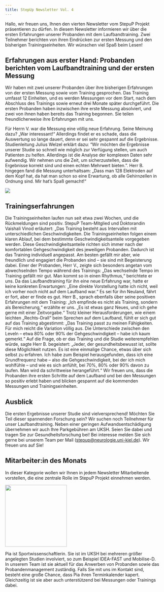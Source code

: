 ```yaml
---
title: StepUp Newsletter Vol. 4
---
```



Hallo, wir freuen uns, Ihnen den vierten Newsletter vom StepuP Projekt präsentieren zu dürfen. In diesem Newsletter informieren wir über die ersten Erfahrungen unserer Probanden mit dem Laufbandtraining. Zwei Teilnehmer berichten von ihren Eindrücken zur ersten Messung und den bisherigen Trainingseinheiten. Wir wünschen viel Spaß beim Lesen!

## Erfahrungen aus erster Hand: Probanden berichten vom Laufbandtraining und der ersten Messung
Wir haben mit zwei unserer Probanden über ihre bisherigen Erfahrungen von der ersten Messung sowie vom Training gesprochen. Das Training umfasst 12 Einheiten, und es werden Messungen vor dem Start, nach dem Abschluss des Trainings sowie erneut drei Monate später durchgeführt. Die ersten Probanden haben inzwischen ihre erste Messung absolviert, und zwei von ihnen haben bereits das Training begonnen. Sie teilen freundlicherweise ihre Erfahrungen mit uns.

Für Herrn V. war die Messung eine völlig neue Erfahrung. Seine Meinung dazu? „War interessant!“  Allerdings findet er es schade, dass die Auswertung so lange dauert, denn er sei sehr gespannt auf die Ergebnisse. Studienleitung Julius Welzel erklärt dazu: "Wir möchten die Ergebnisse unserer Studie so schnell wie möglich zur Verfügung stellen, um auch Patienten zu helfen. Allerdings ist die Analyse der komplexen Daten sehr aufwendig. Wir nehmen uns die Zeit, um sicherzustellen, dass die Ergebnisse korrekt sind und einen echten Mehrwert bieten.". Herr B. hingegen fand die Messung unterhaltsam: „Dass man 128 Elektroden auf dem Kopf hat, da hat man schon so eine Erwartung, ob alle Gehirnzellen in Ordnung sind. Mir hat’s Spaß gemacht!“

![](pics/treadmill_walk.gif){fig-align="center"}

## Trainingserfahrungen
Die Trainingseinheiten laufen nun seit etwa zwei Wochen, und die Rückmeldungen sind positiv.
StepuP Team-Mitglied und Doktorandin Vaishali Vinod erläutert: „Das Training besteht aus Intervallen mit unterschiedlichen Geschwindigkeiten. Die Trainingseinheiten folgen einem klaren Ablauf, bei dem bestimmte Geschwindigkeitsanteile vorgegeben werden. Diese Geschwindigkeitsanteile richten sich immer nach der komfortablen Gehgeschwindigkeit des jeweiligen Probanden. Dadurch ist das Training individuell angepasst. Am besten gefällt mir aber, wie freundlich und engagiert die Probanden sind – sie sind mit Begeisterung dabei.
Einer der Probanden, Herr V., zeigte sich besonders angetan vom abwechselnden Tempo während des Trainings:
„Das wechselnde Tempo im Training gefällt mir gut. Man kommt so in einen Rhythmus,“ berichtete er uns. Da das Laufbandtraining für ihn eine neue Erfahrung war, hatte er keine konkreten Erwartungen: „Eine direkte Vorstellung hatte ich nicht, weil ich vorher noch nicht auf dem Laufband war.“  Es sei für ihn Neuland, fährt er fort, aber er finde es gut.
Herr B., sprach ebenfalls über seine positiven Erfahrungen mit dem Training:
„Ich empfinde es nicht als Training, sondern als Bereicherung,“ erzählte er uns. „Es ist etwas ganz Neues, und ich gehe gerne mit einer Zeitvorgabe.“ Trotz kleiner Herausforderungen, wie einem leichten „Rechts-Drall“ beim Sprechen auf dem Laufband, fühlt er sich gut auf das Training abgestimmt: „Das Training passt zu meinen Fähigkeiten. Für mich reicht die Variation völlig aus. Die Unterschiede zwischen den Leveln – etwa 80% oder 90% der Gehgeschwindigkeit – habe ich kaum gemerkt.“
Auf die Frage, ob er das Training und die Studie weiterempfehlen würde, sagte Herr B. begeistert:
„Jeder, der gesundheitsbewusst ist, sollte diese Möglichkeit nutzen. Es ist eine einmalige Chance, etwas über sich selbst zu erfahren. Ich habe zum Beispiel herausgefunden, dass ich eine Grundfrequenz habe – also die Gehgeschwindigkeit, bei der ich mich wohlfühle – und wie es sich anfühlt, bei 70%, 80% oder 90% davon zu laufen. Man wird da schrittweise herangeführt.“
Wir freuen uns, dass die Probanden ihre ersten Schritte auf dem Laufband und bei den Messungen so positiv erlebt haben und blicken gespannt auf die kommenden Messungen und Trainingseinheiten.


## Ausblick
Die ersten Ergebnisse unserer Studie sind vielversprechend! Möchten Sie Teil dieser spannenden Forschung sein? Wir suchen noch Teilnehmer für unser Laufbandtraining. Neben einer geringen Aufwandsentschädigung übernehmen wir auch Ihre Parkgebühren am UKSH. Seien Sie dabei und tragen Sie zur Gesundheitsforschung bei! Bei interesse melden Sie sich gerne bei unserem Team per Mail ([stepup@neurologie.uni-kiel.de](mailto:stepup@neurologie.uni-kiel.de)). Wir freuen uns auf Sie!

## Mitarbeiter:in des Monats
In dieser Kategorie wollen wir Ihnen in jedem Newsletter Mitarbeitende vorstellen, die eine zentrale Rolle im StepuP Projekt einnehmen werden. 

![](pics/pia.jpg){fig-align="center" height=200}

Pia ist Sportwissenschaftlerin. Sie ist im UKSH bei mehreren größer angelegten Studien involviert, so zum Beispiel IDEA-FAST und Mobilise-D. In unserem Team ist sie aktuell für das Anwerben von Probanden sowie das Probandenmanagement zuständig. Falls Sie mit uns im Kontakt sind, besteht eine große Chance, dass Pia ihren Terminkalender kapert. Gleichzeitig ist sie aber auch unterstützend bei Messungen oder Trainings dabei.
